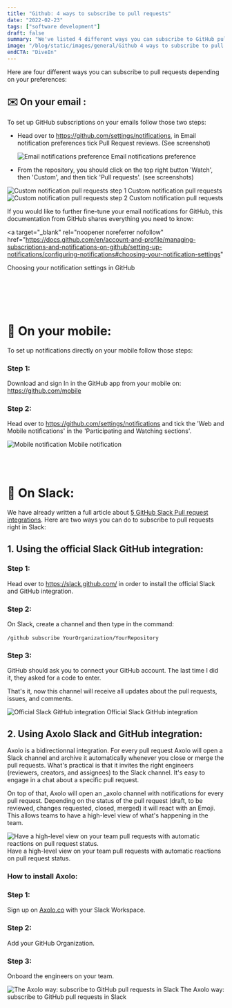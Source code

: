 ```yaml
---
title: "Github: 4 ways to subscribe to pull requests"
date: "2022-02-23"
tags: ["software development"]
draft: false
summary: "We've listed 4 different ways you can subscribe to GitHub pull requests notifications: email, mobile, web, and Slack."
image: "/blog/static/images/general/Github 4 ways to subscribe to pull requests.jpg"
endCTA: "DiveIn"
---
```


Here are four different ways you can subscribe to pull requests depending on your preferences:

## ✉️ On your email :

To set up GitHub subscriptions on your emails follow those two steps:

- Head over to <a target="_blank" rel="noopener noreferrer nofollow" href="https://github.com/settings/notifications">https://github.com/settings/notifications</a>, in Email notification preferences tick Pull Request reviews. (See screenshot)

  <div
    style={{
      display: "flex",
      justifyContent: "center",
      alignItems: "center",
      flexDirection: "column",
    }}
  >
    <Image
      width={600}
      height={267}
      src="https://datatribes-bucket.s3.eu-west-3.amazonaws.com/GitHub+Subscribe/Email+notifications+preference.png"
      alt="Email notifications preference"
    />
    Email notifications preference
  </div>

- From the repository, you should click on the top right button 'Watch', then 'Custom', and then tick 'Pull requests'. (see screenshots)

<div
  style={{
    display: "flex",
    justifyContent: "center",
    alignItems: "center",
    flexDirection: "column",
  }}
>
  <Image
    width={400}
    height={453}
    src="https://datatribes-bucket.s3.eu-west-3.amazonaws.com/GitHub+Subscribe/Custom+notification+pull+requests+0.png"
    alt="Custom notification pull requests step 1"
  />
  Custom notification pull requests
</div>

<div
  style={{
    display: "flex",
    justifyContent: "center",
    alignItems: "center",
    flexDirection: "column",
  }}
>
  <Image
    width={471}
    height={453}
    src="https://datatribes-bucket.s3.eu-west-3.amazonaws.com/GitHub+Subscribe/Custom+notification+pull+requests.png"
    alt="Custom notification pull requests step 2"
  />
  Custom notification pull requests
</div>

If you would like to further fine-tune your email notifications for GitHub, this documentation from GitHub shares everything you need to know:

<a
  target="_blank"
  rel="noopener noreferrer nofollow"
  href="https://docs.github.com/en/account-and-profile/managing-subscriptions-and-notifications-on-github/setting-up-notifications/configuring-notifications#choosing-your-notification-settings"
>
  Choosing your notification settings in GitHub
</a>

<br></br>
<br></br>

# 📱 On your mobile:

To set up notifications directly on your mobile follow those steps:

### Step 1:

Download and sign In in the GitHub app from your mobile on: <a target="_blank" rel="noopener noreferrer nofollow" href="https://github.com/mobile">https://github.com/mobile</a>

### Step 2:

Head over to <a target="_blank" rel="noopener noreferrer nofollow" href="https://github.com/settings/notifications">https://github.com/settings/notifications</a> and tick the 'Web and Mobile notifications' in the 'Participating and Watching sections'.

<div
  style={{
    display: "flex",
    justifyContent: "center",
    alignItems: "center",
    flexDirection: "column",
  }}
>
  <Image
    width={600}
    height={209}
    src="https://datatribes-bucket.s3.eu-west-3.amazonaws.com/GitHub+Subscribe/Mobile+notifications.png"
    alt="Mobile notification"
  />
  Mobile notification
</div>

<br></br>

# 💬 On Slack:

We have already written a full article about <a target="_blank" href="https://axolo.co/blog/p/top-5-github-pull-request-slack-integration">5 GitHub Slack Pull request integrations</a>. Here are two ways you can do to subscribe to pull requests right in Slack:

## 1. Using the official Slack GitHub integration:

### Step 1:

Head over to <a target="_blank" rel="noopener noreferrer nofollow" href="https://slack.github.com/">https://slack.github.com/</a> in order to install the official Slack and GitHub integration.

### Step 2:

On Slack, create a channel and then type in the command: <br></br>
`/github subscribe YourOrganization/YourRepository`

### Step 3:

GitHub should ask you to connect your GitHub account. The last time I did it, they asked for a code to enter.

That's it, now this channel will receive all updates about the pull requests, issues, and comments.

<div
  style={{
    display: "flex",
    justifyContent: "center",
    alignItems: "center",
    flexDirection: "column",
  }}
>
  <img
    src="https://datatribes-bucket.s3.eu-west-3.amazonaws.com/GitHub+Subscribe/Official+Slack+GitHub+integration.png"
    alt="Official Slack GitHub integration"
    style={{ width: "600px" }}
  />
  Official Slack GitHub integration
</div>

## 2. Using Axolo Slack and GitHub integration:

Axolo is a bidirectionnal integration. For every pull request Axolo will open a Slack channel and archive it automatically whenever you close or merge the pull requests. What's practical is that it invites the right engineers (reviewers, creators, and assignees) to the Slack channel. It's easy to engage in a chat about a specific pull request.

On top of that, Axolo will open an \_axolo channel with notifications for every pull request. Depending on the status of the pull request (draft, to be reviewed, changes requested, closed, merged) it will react with an Emoji. This allows teams to have a high-level view of what's happening in the team.

<div
  style={{
    display: "flex",
    justifyContent: "center",
    alignItems: "center",
    flexDirection: "column",
  }}
>
  <Image
    width={600}
    height={317}
    src="https://axolo.s3.eu-west-3.amazonaws.com/communication/landing/global_channel_notif.png"
    alt="Have a high-level view on your team pull requests with automatic reactions on pull request status."
  />
  Have a high-level view on your team pull requests with automatic reactions on pull request status.
</div>

### How to install Axolo:

### Step 1:

Sign up on <a target="_blank" href="https://axolo.co">Axolo.co</a> with your Slack Workspace.

### Step 2:

Add your GitHub Organization.

### Step 3:

Onboard the engineers on your team.

<div
  style={{
    color: "black",
    display: "flex",
    justifyContent: "center",
    alignItems: "center",
    flexDirection: "column",
    backgroundColor: "white",
    borderRadius: "20px",
  }}
>
  <Image
    width={1200}
    height={480}
    src="https://axolo.s3.eu-west-3.amazonaws.com/communication/landing/axolo_way.png"
    alt="The Axolo way: subscribe to GitHub pull requests in Slack"
  />
  The Axolo way: subscribe to GitHub pull requests in Slack
</div>
<br></br>

<br></br>
<br></br>
